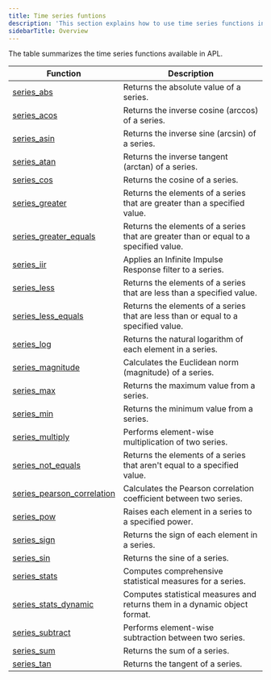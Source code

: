 ```yaml
---
title: Time series funtions
description: 'This section explains how to use time series functions in APL.'
sidebarTitle: Overview
---
```


The table summarizes the time series functions available in APL.

| Function                                                                                | Description |
|-----------------------------------------------------------------------------------------|-------------|
| [series_abs](/apl/scalar-functions/time-series/series-abs)                           | Returns the absolute value of a series.            |
| [series_acos](/apl/scalar-functions/time-series/series-acos)                           | Returns the inverse cosine (arccos) of a series.            |
| [series_asin](/apl/scalar-functions/time-series/series-asin)                           | Returns the inverse sine (arcsin) of a series.            |
| [series_atan](/apl/scalar-functions/time-series/series-atan)                           | Returns the inverse tangent (arctan) of a series.            |
| [series_cos](/apl/scalar-functions/time-series/series-cos)                           | Returns the cosine of a series.            |
| [series_greater](/apl/scalar-functions/time-series/series-greater)                           | Returns the elements of a series that are greater than a specified value.            |
| [series_greater_equals](/apl/scalar-functions/time-series/series-greater-equals)                           | Returns the elements of a series that are greater than or equal to a specified value.            |
| [series_iir](/apl/scalar-functions/time-series/series-iir)                           | Applies an Infinite Impulse Response filter to a series.            |
| [series_less](/apl/scalar-functions/time-series/series-less)                           | Returns the elements of a series that are less than a specified value.            |
| [series_less_equals](/apl/scalar-functions/time-series/series-less-equals)                           | Returns the elements of a series that are less than or equal to a specified value.            |
| [series_log](/apl/scalar-functions/time-series/series-log)                           | Returns the natural logarithm of each element in a series.            |
| [series_magnitude](/apl/scalar-functions/time-series/series-magnitude)                           | Calculates the Euclidean norm (magnitude) of a series.            |
| [series_max](/apl/scalar-functions/time-series/series-max)                           | Returns the maximum value from a series.            |
| [series_min](/apl/scalar-functions/time-series/series-min)                           | Returns the minimum value from a series.            |
| [series_multiply](/apl/scalar-functions/time-series/series-multiply)                           | Performs element-wise multiplication of two series.            |
| [series_not_equals](/apl/scalar-functions/time-series/series-not-equals)                           | Returns the elements of a series that aren't equal to a specified value.            |
| [series_pearson_correlation](/apl/scalar-functions/time-series/series-pearson-correlation)                           | Calculates the Pearson correlation coefficient between two series.            |
| [series_pow](/apl/scalar-functions/time-series/series-pow)                           | Raises each element in a series to a specified power.            |
| [series_sign](/apl/scalar-functions/time-series/series-sign)                           | Returns the sign of each element in a series.            |
| [series_sin](/apl/scalar-functions/time-series/series-sin)                           | Returns the sine of a series.            |
| [series_stats](/apl/scalar-functions/time-series/series-stats)                           | Computes comprehensive statistical measures for a series.            |
| [series_stats_dynamic](/apl/scalar-functions/time-series/series-stats-dynamic)                           | Computes statistical measures and returns them in a dynamic object format.            |
| [series_subtract](/apl/scalar-functions/time-series/series-subtract)                           | Performs element-wise subtraction between two series.            |
| [series_sum](/apl/scalar-functions/time-series/series-sum)                           | Returns the sum of a series.            |
| [series_tan](/apl/scalar-functions/time-series/series-tan)                           | Returns the tangent of a series.            |
